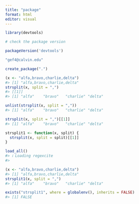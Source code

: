 ```yaml
---
title: "package"
format: html
editor: visual
---
```


```r
library(devtools) 

# check the package version

packageVersion('devtools')
```

```r
"gef4@calvin.edu"
```

```r
create_package(".")
```

```r
(x <- "alfa,bravo,charlie,delta")
#> [1] "alfa,bravo,charlie,delta"
strsplit(x, split = ",")
#> [[1]]
#> [1] "alfa"    "bravo"   "charlie" "delta"
```

```r
unlist(strsplit(x, split = ","))
#> [1] "alfa"    "bravo"   "charlie" "delta"

strsplit(x, split = ",")[[1]]
#> [1] "alfa"    "bravo"   "charlie" "delta"
```

```r
strsplit1 <- function(x, split) {
  strsplit(x, split = split)[[1]]
}
```

```r
load_all()
#> ℹ Loading regexcite
#> 
```

```r
(x <- "alfa,bravo,charlie,delta")
#> [1] "alfa,bravo,charlie,delta"
strsplit1(x, split = ",")
#> [1] "alfa"    "bravo"   "charlie" "delta"
```

```r
exists("strsplit1", where = globalenv(), inherits = FALSE)
#> [1] FALSE
```
